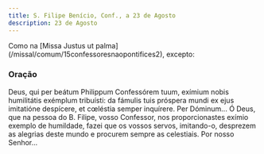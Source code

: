 ```yaml
---
title: S. Filipe Benício, Conf., a 23 de Agosto
description: 23 de Agosto
---
```



<aside>
  Como na [Missa Justus ut palma](/missal/comum/15confessoresnaopontifices2),
  excepto:
</aside>

### Oração

<div class="side-by-side not-content">
  <span>
    Deus, qui per beátum Philippum Confessórem tuum, exímium nobis humilitátis
    exémplum tribuísti: da fámulis tuis próspera mundi ex ejus imitatióne
    despícere, et cœléstia semper inquírere. Per Dóminum...
  </span>
  <span>
    Ó Deus, que na pessoa do B. Filipe, vosso Confessor, nos proporcionastes
    exímio exemplo de humildade, fazei que os vossos servos, imitando-o,
    desprezem as alegrias deste mundo e procurem sempre as celestiais. Por nosso
    Senhor...
  </span>
</div>
